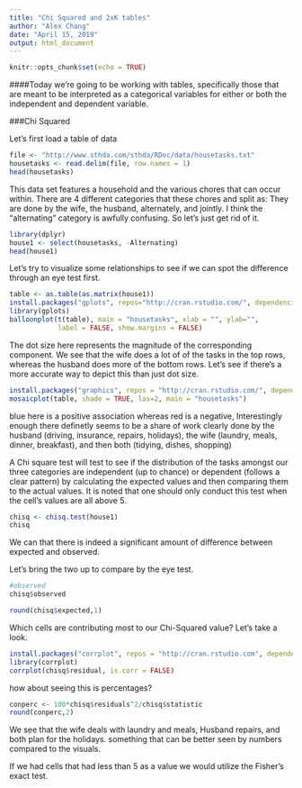 ```yaml
---
title: "Chi Squared and 2xK tables"
author: "Alex Chang"
date: "April 15, 2019"
output: html_document
---
```


```r
knitr::opts_chunk$set(echo = TRUE)
```


####Today we're going to be working with tables, specifically those that are meant to be interpreted as a categorical variables for either or both the independent and dependent variable.  

###Chi Squared

Let's first load a table of data 

```r
file <- "http://www.sthda.com/sthda/RDoc/data/housetasks.txt"
housetasks <- read.delim(file, row.names = 1)
head(housetasks)
```

This data set features a household and the various chores that can occur within.  There are 4 different categories that these chores and split as: They are done by the wife, the husband, alternately, and jointly.  I think the "alternating" category is awfully confusing. So let's just get rid of it. 

```r
library(dplyr)
house1 <- select(housetasks, -Alternating)
head(house1)
```

Let's try to visualize some relationships to see if we can spot the difference through an eye test first.  

```r
table <- as.table(as.matrix(house1))
install.packages("gplots", repos="http://cran.rstudio.com/", dependencies=TRUE)
library(gplots)
balloonplot(t(table), main = "housetasks", xlab = "", ylab="",
            label = FALSE, show.margins = FALSE)
```

The dot size here represents the magnitude of the corresponding component.  We see that the wife does a lot of of the tasks in the top rows, whereas the husband does more of the bottom rows.  Let's see if there's a more accurate way to depict this than just dot size.  

```r
install.packages("graphics", repos = "http://cran.rstudio.com/", dependencies = TRUE)
mosaicplot(table, shade = TRUE, las=2, main = "housetasks")
```

blue here is a positive association whereas red is a negative, Interestingly enough there definetly seems to be a share of work clearly done by the husband (driving, insurance, repairs, holidays), the wife (laundry, meals, dinner, breakfast), and then both (tidying, dishes, shopping)


A Chi square test will test to see if the distribution of the tasks amongst our three categories are independent (up to chance) or dependent (follows a clear pattern) by calculating the expected values and then comparing them to the actual values.  It is noted that one should only conduct this test when the cell's values are all above 5. 

```r
chisq <- chisq.test(house1)
chisq
```

We can that there is indeed a significant amount of difference between expected and observed.  

Let's bring the two up to compare by the eye test. 

```r
#observed 
chisq$observed
```

```r
round(chisq$expected,1)
```

Which cells are contributing most to our Chi-Squared value?  Let's take a look. 

```r
install.packages("corrplot", repos = "http://cran.rstudio.com", dependencies = TRUE)
library(corrplot)
corrplot(chisq$residual, is.corr = FALSE)
```

how about seeing this is percentages? 

```r
conperc <- 100*chisq$residuals^2/chisq$statistic
round(conperc,2)
```

We see that the wife deals with laundry and meals, Husband repairs, and both plan for the holidays.  something that can be better seen by numbers compared to the visuals.  

If we had cells that had less than 5 as a value we would utilize the Fisher's exact test.  




